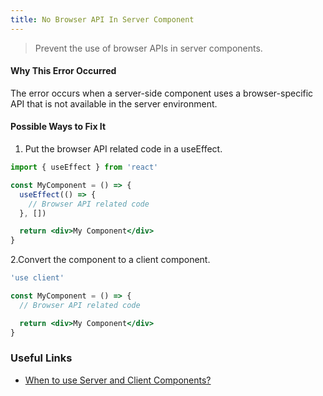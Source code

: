```yaml
---
title: No Browser API In Server Component
---
```


> Prevent the use of browser APIs in server components.

#### Why This Error Occurred

The error occurs when a server-side component uses a browser-specific API that is not available in the server environment.

#### Possible Ways to Fix It

1. Put the browser API related code in a useEffect.

```jsx filename="app/my-server-component.tsx"
import { useEffect } from 'react'

const MyComponent = () => {
  useEffect(() => {
    // Browser API related code
  }, [])

  return <div>My Component</div>
}
```

2.Convert the component to a client component.

```jsx filename="app/my-client-component.tsx"
'use client'

const MyComponent = () => {
  // Browser API related code

  return <div>My Component</div>
}
```

### Useful Links

- [When to use Server and Client Components?](/docs/getting-started/react-essentials#when-to-use-server-and-client-components)
